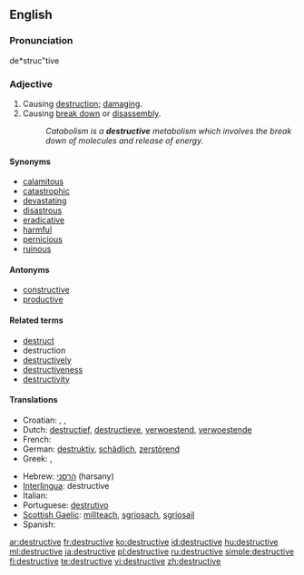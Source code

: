 ==English==

===Pronunciation===
de*struc"tive

===Adjective===
{{en-adj}}

# Causing [[destruction]]; [[damage|damaging]].
# Causing [[break down]] or [[disassembly]].
#: ''Catabolism is a '''destructive''' metabolism which involves the break down of molecules and release of energy.''

====Synonyms====
* [[calamitous]]
* [[catastrophic]]
* [[devastate|devastating]]
* [[disastrous]]
* [[eradicative]]
* [[harmful]]
* [[pernicious]]
* [[ruinous]]

====Antonyms====
* [[constructive]]
* [[productive]]

====Related terms====
* [[destruct]]
* destruction
* [[destructively]]
* [[destructiveness]]
* [[destructivity]]

====Translations====
{{trans-top|causing destruction; damaging}}
* Croatian: {{t|hr|razoran|alt=rázōran}}, {{t|hr|destruktivan|alt=dȅstruktīvan}}, {{t|hr|rušilački|alt=rùšilačkī}}
* Dutch: [[destructief]], [[destructieve]], [[verwoestend]], [[verwoestende]]
* French: {{t+|fr|destructif}}
* German: [[destruktiv]], [[schädlich]], [[zerstörend]]
* Greek: {{t+|el|καταστροφικός|m|tr=katastrofikos}}, {{t+|el|καταστρεπτικός|m|tr=katastreptikos}}
{{trans-mid}}
* Hebrew: [[הרסני]] (harsany)
* [[Interlingua]]: destructive
* Italian: {{t+|it|distruttivo}}
* Portuguese: [[destrutivo]]
* [[Scottish Gaelic]]: [[millteach]], [[sgriosach]], [[sgriosail]]
* Spanish: {{t-|es|destructivo}}
{{trans-bottom}}

[[ar:destructive]]
[[fr:destructive]]
[[ko:destructive]]
[[id:destructive]]
[[hu:destructive]]
[[ml:destructive]]
[[ja:destructive]]
[[pl:destructive]]
[[ru:destructive]]
[[simple:destructive]]
[[fi:destructive]]
[[te:destructive]]
[[vi:destructive]]
[[zh:destructive]]